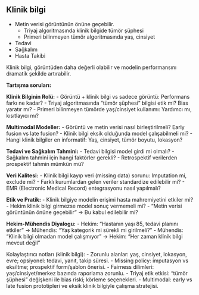 ## Klinik bilgi 

- Metin verisi görüntünün önüne geçebilir. 
  - Triyaj algoritmasında klinik bilgide tümör şüphesi
  - Primeri bilinmeyen tümör algoritmasında yaş, cinsiyet

- Tedavi
- Sağkalım
- Hasta Takibi 





::: notes

Klinik bilgi, görüntüden daha değerli olabilir ve modelin performansını dramatik şekilde artırabilir.

**Tartışma soruları:**

**Klinik Bilginin Rolü:**
- Görüntü + klinik bilgi vs sadece görüntü: Performans farkı ne kadar?
- Triyaj algoritmasında "tümör şüphesi" bilgisi etik mi? Bias yaratır mı?
- Primeri bilinmeyen tümörde yaş/cinsiyet kullanımı: Yardımcı mı, kısıtlayıcı mı?

**Multimodal Modeller:**
- Görüntü ve metin verisi nasıl birleştirilmeli? Early fusion vs late fusion?
- Klinik bilgi eksik olduğunda model çalışabilmeli mi?
- Hangi klinik bilgiler en informatif: Yaş, cinsiyet, tümör boyutu, lokasyon?

**Tedavi ve Sağkalım Tahmini:**
- Tedavi bilgisi model girdi mi olmalı?
- Sağkalım tahmini için hangi faktörler gerekli?
- Retrospektif verilerden prospektif tahmin mümkün mü?

**Veri Kalitesi:**
- Klinik bilgi kayıp veri (missing data) sorunu: Imputation mi, exclude mi?
- Farklı kurumlardan gelen veriler standardize edilebilir mi?
- EMR (Electronic Medical Record) entegrasyonu nasıl yapılmalı?

**Etik ve Pratik:**
- Klinik bilgiye modelin erişimi hasta mahremiyetini etkiler mi?
- Hekim klinik bilgi girmezse model sonuç vermemeli mi?
- "Metin verisi görüntünün önüne geçebilir" → Bu kabul edilebilir mi?

**Hekim-Mühendis Diyalogu:**
- Hekim: "Hastanın yaşı 85, tedavi planını etkiler" → Mühendis: "Yaş kategorik mi sürekli mi girilmeli?"
- Mühendis: "Klinik bilgi olmadan model çalışmıyor" → Hekim: "Her zaman klinik bilgi mevcut değil"


Kolaylaştırıcı notları (klinik bilgi):
- Zorunlu alanlar: yaş, cinsiyet, lokasyon, evre; opsiyonel: tedavi, yanıt, takip süresi.
- Missing policy: imputasyon vs eksiltme; prospektif form/şablon önerisi.
- Fairness dilimleri: yaş/cinsiyet/merkez bazında raporlama zorunlu.
- Triyaj etik etkisi: “tümör şüphesi” değişkeni ile bias riski; körleme seçenekleri.
- Multimodal: early vs late fusion prototipleri ve eksik klinik bilgiyle çalışma stratejisi.
:::
